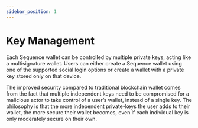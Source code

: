 ```yaml
---
sidebar_position: 1
---
```


# Key Management

Each Sequence wallet can be controlled by multiple private keys, acting like a multisignature wallet. Users can either create a Sequence wallet using one of the supported social login options or create a wallet with a private key stored only on that device.

The improved security compared to traditional blockchain wallet comes from the fact that multiple independent keys need to be compromised for a malicious actor to take control of a user’s wallet, instead of a single key. The philosophy is that the more independent private-keys the user adds to their wallet, the more secure their wallet becomes, even if each individual key is only moderately secure on their own. 

